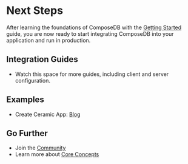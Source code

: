 
# Next Steps

After learning the foundations of ComposeDB with the [Getting Started](./getting-started) guide, you are now ready to start integrating ComposeDB into your application and run in production.

## Integration Guides
- Watch this space for more guides, including client and server configuration.
<!-- To set up your application, first complete @Client configuration then @Server configuration. -->

## Examples
- Create Ceramic App: [Blog](https://blog.ceramic.network/launching-create-ceramic-app/?ref=the-ceramic-blog-newsletter)

## Go Further
- Join the [Community](./community)
- Learn more about [Core Concepts](./core-concepts)

<!-- 
- Level up your [Data Modeling](https://www.notion.so/Data-Modeling-2599a8a3f4bd47d29c4898780a80f9cd)
- Perform more advanced [Data interactions](https://www.notion.so/Data-interactions-249a50eba41341e8954511175f468fa2) -->

